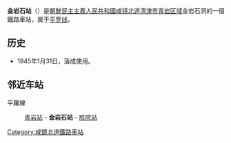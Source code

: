 {{unreferenced|time=2015-02-04T15:58:51+00:00}}
{{朝鮮半島車站資訊
|公司色 = blue
|文字色 = 
|站名 = 金岩石站
|圖片 = 
|pxl = 
|圖片說明 =
|前一站 = [[青岩站|青岩]]
|前一站距離 = 
|後一站距離 = 6.1
|後一站 = [[胜院站|胜院]]
|所屬路線 = [[平罗线|平罗线]]
|距離 = 731.7
|起點站 = [[平壤站|平壤]]
|諺文 = 금바위역
|朝鮮漢字 = 금바위驛
|文觀部式 = Geumbawi-yeok
|馬-賴式 = Kŭmbawi-yŏk
|副站名 = 
|車站編號 = 
|停站路線數 = 
|所屬公司 = [[朝鮮民主主義人民共和國鐵道省|朝鮮民主主義人民共和國鐵道省]]
|所在地 =[[咸镜北道|咸镜北道]][[清津市|清津市]][[青岩区域|青岩区域]]金岩石洞
|車站構造 = 地面车站
|月台配置 = 
|啟用年月日 =1945年1月31日
|廢站年月日 = 
|上下車人次 = 
|統計年度 = 
|轉車 = 
|備註 = 
|全寬備註 = 
}}

'''金岩石站'''（{{lang-ko|금바위역}}）是[[朝鮮民主主義人民共和國|朝鮮民主主義人民共和國]][[咸镜北道|咸镜北道]][[清津市|清津市]][[青岩区域|青岩区域]]金岩石洞的一個鐵路車站，属于[[平罗线|平罗线]]。

==历史==
*1945年1月31日，落成使用。

==邻近车站==
平羅線
:[[青岩站|青岩站]] - '''金岩石站''' - [[胜院站|胜院站]]

{{朝鲜铁路小作品}}

{{平羅線}}

[[Category:咸鏡北道鐵路車站|Category:咸鏡北道鐵路車站]]